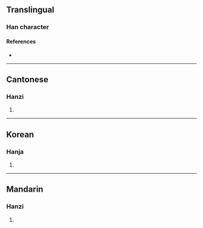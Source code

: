 {{character info/new}}
==Translingual==

===Han character===
{{Han char|rn=75|rad=木|as=16|sn=20|four=|canj=DJQP|ids=⿰木憲}}

====References====
* {{Han ref|kx=0562.101|hdz=21318.080|uh=6AF6|ud=27382}}

----

==Cantonese==

===Hanzi===
{{yue-hanzi|jyut=[[hin2]]|y=hin2}}

# {{rfdef|yue|sort=木16}}

----

==Korean==

===Hanja===
{{ko-hanja|hangeul=헌|eumhun=|rv=heon|mr=hŏn|y=hen}}

# {{rfdef|ko|sort=木16}}

----

==Mandarin==

===Hanzi===
{{cmn-hanzi|pin=[[xiǎn]] ([[xian3]])|wg=hsien<sup>3</sup>}}

# {{rfdef|cmn|sort=木16}}